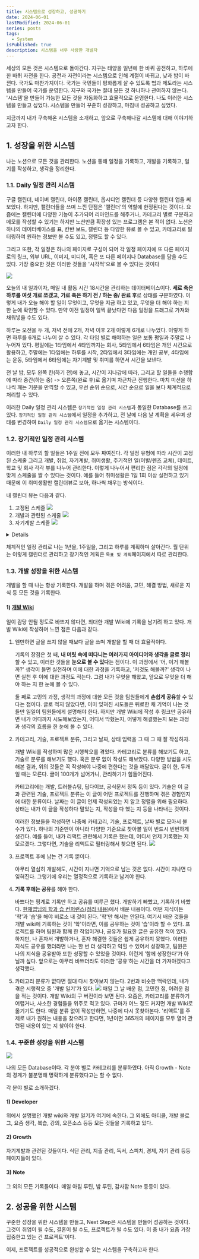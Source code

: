 ```yaml
---
title: 시스템으로 성장하고, 성공하기
date: 2024-06-01
lastModified: 2024-06-01
series: posts
tags: 
  - System
isPublished: true
description: 시스템을 너무 사랑한 개발자
---
```


세상의 모든 것은 시스템으로 돌아간다. 지구는 태양을 일년에 한 바퀴 공전하고, 하루에 한 바퀴 자전을 한다. 공전과 자전이라는 시스템으로 인해 계절이 바뀌고, 낮과 밤이 바뀐다. 국가도 마찬가지이다. 국가는 국민들이 평화롭게 살 수 있도록 법과 제도라는 시스템을 만들어 국가를 운영한다. 지구와 국가는 절대 모든 것 하나하나 관여하지 않는다. '시스템'을 만들어 가능한 모든 것을 자동화하고 효율적으로 운영한다. 나도 이러한 시스템을 만들고 싶었다. 시스템을 만들어 꾸준히 성장하고, 마침내 성공하고 싶었다.

지금까지 내가 구축해온 시스템을 소개하고, 앞으로 구축해나갈 시스템에 대해 이야기하고자 한다.

## 1. 성장을 위한 시스템

나는 노션으로 모든 것을 관리한다. 노션을 통해 일정을 기록하고, 개발을 기록하고, 일기를 작성하고, 생각을 정리한다.

### 1.1. Daily 일정 관리 시스템

구글 캘린더, 네이버 캘린더, 아이폰 캘린더, 옵시디언 캘린더 등 다양한 캘린더 앱을 써보았다. 하지만, 캘린더들을 쓰며 느낀 단점은 '캘린더'의 역할에 한정된다는 것이다. 요즘에는 캘린더에 다양한 기능이 추가되어 리마인드를 해주거나, 카테고리 별로 구분하고 메모를 작성할 수 있기는 하지만 노션만큼 확장성 있는 프로그램은 본 적이 없다. 노션은 하나의 데이터베이스를 표, 칸반 보드, 캘린더 등 다양한 뷰로 볼 수 있고, 카테고리로 필터링하여 원하는 정보만 볼 수도 있고, 정렬도 할 수 있다. 

그리고 또한, 각 일정은 하나의 페이지로 구성이 되어 각 일정 페이지에 또 다른 페이지로의 링크, 외부 URL, 이미지, 미디어, 혹은 또 다른 페이지나 Database를 담을 수도 있다. 가장 중요한 것은 이러한 것들을 '시각적'으로 볼 수 있다는 것이다

<Image src='1' />

오늘의 내 일과이자, 매일 내 활동 시간 18시간을 관리하는 데이터베이스이다. **세로 축은 하루를 여섯 개로 쪼갰고**, **가로 축은 하기 전 / 하는 중/ 완료 후**로 상태를 구분하였다. 이렇게 내가 오늘 해야 할 일이 무엇이고, 무엇을 지금 하고 있고, 무엇을 더 해야 하는 지 한 눈에 확인할 수 있다. 만약 이전 일정이 일찍 끝났다면 다음 일정을 드래그로 가져와 채워넣을 수도 있다.

하루는 오전을 두 개, 저녁 전에 2개, 저녁 이후 2개 이렇게 6개로 나누었다. 이렇게 하면 하루를 6개로 나누어 살 수 있다. 각 타임 별로 해야하는 일은 보통 평일과 주말로 나누어져 있다. 평일에는 1타임에서 4타임까지는 회사, 5타임에서 6타임은 개인 시간으로 활용하고, 주말에는 1타임에는 하루를 시작, 2타임에서 3타임에는 개인 공부, 4타임에는 운동, 5타임에서 6타임에는 자기계발 및 취미를 하면서 시간을 보낸다.

전 날 밤, 모두 왼쪽 칸(하기 전)에 놓고, 시간이 지나감에 따라, 그리고 할 일들을 수행함에 따라 중간(하는 중) -> 오른쪽(완료 후)로 옮기며 차근차근 진행한다. 마치 미션을 하나씩 깨는 기분을 만끽할 수 있고, 우선 순위 순으로, 시간 순으로 일을 보다 체계적으로 처리할 수 있다.

이러한 Daily 일정 관리 시스템은 `장기적인 일정 관리 시스템`과 동일한 Database를 쓰고 있다. `장기적인 일정 관리 시스템`에서 일정을 추가하고, 전 날에 다음 날 계획을 세우며 상태를 변경하여 `Daily 일정 관리 시스템`으로 옮기는 시스템이다.


### 1.2. 장기적인 일정 관리 시스템

이러한 내 하루의 할 일들은 1주일 전에 모두 짜여진다. 각 일정 유형에 따라 시간이 고정된 스케줄 그리고 개발, 취업, 자기계발, 취미생활, 주기적인 일(이발/렌즈 교체), 데이트, 학교 및 회사 각각 뷰를 나누어 관리한다. 이렇게 나누어서 편리한 점은 각각의 일정에 맞게 스케줄을 짤 수 있다는 것이다. 예를 들어 취미생활은 1일 1회 이상 실천하고 있기 때문에 이 취미생활만 캘린더뷰로 보아, 하나씩 채우는 방식이다.

내 캘린더 뷰는 다음과 같다.

1. 고정된 스케줄
    <Image src='3' />
2. 개발과 관련된 스케줄
    <Image src='2' />
3. 자기계발 스케줄
    <Image src='5' />

<details>
    4. 취미 생활(주로 헬스) 스케줄
        <Image src='6' />
    5. 주기적인 일(이발/렌즈 교체) 스케줄
        <Image src='7' />
    6. 주식 투자 스케줄
        <Image src='8' />
    7. 데이트 스케줄
        <Image src='9' />
    8. 학교 및 회사 스케줄
        <Image src='10' />
</details>

체계적인 일정 관리로 나는 1년을, 1주일을, 그리고 하루를 계획하며 살아간다. 월 단위는 이렇게 캘린더로 관리하고 장기적인 계획은 `목표 및 계획`페이지에서 따로 관리한다.

### 1.3. 개발 성장을 위한 시스템

개발을 할 때 나는 항상 기록한다. 개발을 하며 겪은 어려움, 고민, 해결 방법, 새로운 지식 등 모든 것을 기록한다. 

#### 1) [개발 Wiki](https://note.guesung.site/develop)
일이 감당 안될 정도로 바쁘지 않다면, 최대한 개발 Wiki에 기록을 남기려 하고 있다. 개발 Wiki에 작성하며 느낀 점은 다음과 같다.

1. 웬만하면 글을 쓰지 않을 때보다 글을 쓰며 개발을 할 때 더 효율적이다.

    기록의 장점은 첫 째, **내 머릿 속에 떠다니는 여러가지 아이디어와 생각을 글로 정리**할 수 있고, 이러한 것들을 **눈으로 볼 수 있다**는 점이다. 이 과정에서 '어, 이거 해볼까?' 생각이 들면 실천하며 이에 대한 과정을 기록하고, '저것도 해볼까?' 생각이 나면 실천 후 이에 대한 과정도 적는다. 그럼 내가 무엇을 해왔고, 앞으로 무엇을 더 해야 하는 지 한 눈에 볼 수 있다.
    
    둘 째로 고민의 과정, 생각의 과정에 대한 모든 것을 팀원들에게 **손쉽게 공유**할 수 있다는 점이다. 글로 적지 않았다면, 이미 잊혀진 시도들은 뒤로한 채 기억이 나는 것들만 일일이 팀원들에게 설명해야 한다. 하지만 개발 Wiki에 작성 후 링크만 공유하면 내가 어디까지 시도해보았는지, 어디서 막혔는지, 어떻게 해결했는지 모든 과정과 생각의 흐름을 한 눈에 볼 수 있다.

2. 카테고리, 기술, 프로젝트 분류, 그리고 날짜, 상태 입력을 그 때 그 때 잘 작성하자.

    개발 Wiki를 작성하며 많은 시행착오를 겪었다. 카테고리로 분류를 해보기도 하고, 기술로 분류를 해보기도 했다. 혹은 분류 없이 작성도 해보았다. 다양한 방법을 시도해본 결과, 위의 것들은 꼭 작성해야 나중에 편한다는 것을 깨달았다. 글이 한, 두개일 때는 모른다. 글이 100개가 넘어가니, 관리하기가 힘들어진다.
    
    카테고리에는 개발, 트러블슈팅, 딥다이브, 공식문서 정독 등이 있다. 기술은 이 글과 관련된 기술, 프로젝트 분류는 이 글이 어떤 프로젝트를 진행하며 겪은 경험인지에 대한 분류이다. 날짜는 이 글이 언제 작성되었는 지 알고 정렬을 위해 필요하다. 상태는 내가 이 글을 작성하다 말았는 지, 작성을 다 했는 지 등을 나타내는 것이다.
    
    이러한 정보들을 작성하면 나중에 카테고리, 기술, 프로젝트, 날짜 별로 모아서 볼 수가 있다. 하나의 기준만이 아니라 다양한 기준으로 찾아볼 일이 반드시 빈번하게 생긴다. 예를 들어, 내가 리액트 관련해서 기록은 했는데, 어디서 언제 기록했는 지 모르겠다. 그렇다면, 기술을 리액트로 필터링해서 찾으면 된다.
    <Image src='12' width={400} />

3. 프로젝트 후에 남는 건 기록 뿐이다.

    아무리 열심히 개발해도, 시간이 지나면 기억으로 남는 것은 없다. 시간이 지나면 다 잊혀진다. 그렇기에 우리는 열정적으로 기록하고 남겨야 한다.
    
4. **기록 후에는 공유**를 해야 한다.

    바쁘다는 핑계로 기록만 하고 공유를 미루곤 했다. 개발하기 빠빴고, 기록하기 바빴다. [한재엽님의 학과 습 컨퍼런스](https://www.youtube.com/watch?v=qlNzmQEuMjQ)[(정리 내용)](https://note.guesung.site/745325d7-1653-4095-8b8b-d252d40df5c9)에서 배운 내용이다. 어떤 지식이든 '학'과 '습'을 해야 비로소 내 것이 된다. '학'만 해서는 안된다. 여기서 배운 것들을 개발 wiki에 기록하는 것이 '학'이라면, 이를 공유하는 것이 '습'이라 할 수 있다. 프로젝트를 하며 팀원과 함께 한 작업이거나, 공유가 필요한 글은 공유한 적이 있다. 하지만, 나 혼자서 개발하거나, 혼자 해결한 것들은 쉽게 공유하지 못했다. 이러한 지식도 공유를 했더라면 나는 한 번 더 생각하고 익힐 수 있어서 성장하고, 팀원은 나의 지식을 공유받아 또한 성장할 수 있었을 것이다. 이런게 '함께 성장한다'가 아닐까 싶다. 앞으로는 아무리 바쁘더라도 이러한 '공유'하는 시간을 더 가져야겠다고 생각했다.

5. 카테고리 분류가 없다면 절대 다시 찾아보지 않는다.
    2번과 비슷한 맥락인데, 내가 겪은 시행착오 중 '개발 일기'가 있다.
    <Image src='11' />
    매일 그 날 배운 점, 고민한 점, 어려운 점을 적는 것이다. 개발 Wiki의 구 버전이라 보면 된다. 요즘은, 카테고리를 분류하기 어렵거나, 사소한 경험들을 위주로 적고 있다. 규마가 어느 정도 커지면 개발 Wiki로 옮기기도 한다. 매일 분류 없이 작성만하면, 나중에 다시 못찾아본다. '리액트'를 주제로 내가 원하는 내용을 찾으려고 한다면, 1년이면 365개의 페이지를 모두 열어 관련된 내용이 있는 지 찾아야 한다.


### 1.4. 꾸준한 성장을 위한 시스템

<Image src='13' />

나의 모든 Database이다. 각 분야 별로 카테고리를 분류하였다. 아직 Growth - Note의 경계가 불분명해 명확하게 분류했다고는 할 수 없다.

각 분야 별로 소개하겠다.

#### 1) Developer
위에서 설명했던 개발 wiki와 개발 일기가 여기에 속한다. 그 외에도 아티클, 개발 블로그, 요즘 생각, 복습, 강의, 오픈소스 등등 모든 것들을 기록하고 있다.

#### 2) Growth
자기계발과 관련된 것들이다. 식단 관리, 지출 관리, 독서, 스피치, 경제, 자기 관리 등등 페이지들이 있다.

#### 3) Note
그 외의 모든 기록들이다. 매일 아침 루틴, 밤 루틴, 감사함 Note 등등이 있다.


## 2. 성공을 위한 시스템

꾸준한 성장을 위한 시스템을 만들고, Next Step은 시스템을 만들어 성공하는 것이다. 그것이 취업이 될 수도, 결혼이 될 수도, 프로젝트가 될 수도 있다. 이 중 내가 요즘 가장 집중한고 있는 건 프로젝트'이다. 

이제, 프로젝트를 성공적으로 완성할 수 있는 시스템을 구축하고자 한다.